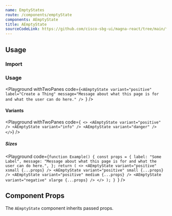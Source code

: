 ```yaml
---
name: EmptyStates
route: /components/emptyState
components: AEmptyState
title: AEmptyState
sourceCodeLink: https://github.com/cisco-sbg-ui/magna-react/tree/main/framework/components/AEmptyState
---
```


## Usage

### Import

<ComponentImport components="AEmptyState" />

### Usage

<Playground
  withTwoPanes
  code={`<AEmptyState
  variant="positive"
  label="Create a Thing"
  message="Message about what this page is for and what the user can do here."
/>
`}
/>

#### Variants

<Playground
  withTwoPanes
  code={`
<>
  <AEmptyState variant="positive" />
  <AEmptyState variant="info" />
  <AEmptyState variant="danger" />
</>`}
/>

##### Sizes

<Playground
  code={`function Example() {
  const props = {
    label: "Some Label",
    message:
      "Message about what this page is for and what the user can do here.",
  };
  return (
    <>
      <AEmptyState variant="positive" xsmall {...props} />
      <AEmptyState variant="positive" small {...props} />
      <AEmptyState variant="positive" medium {...props} />
      <AEmptyState variant="negative" xlarge {...props} />
    </>
  );
}
  `}
/>

## Component Props

The `AEmptyState` component inherits passed props.

<Props of="AEmptyState" />
